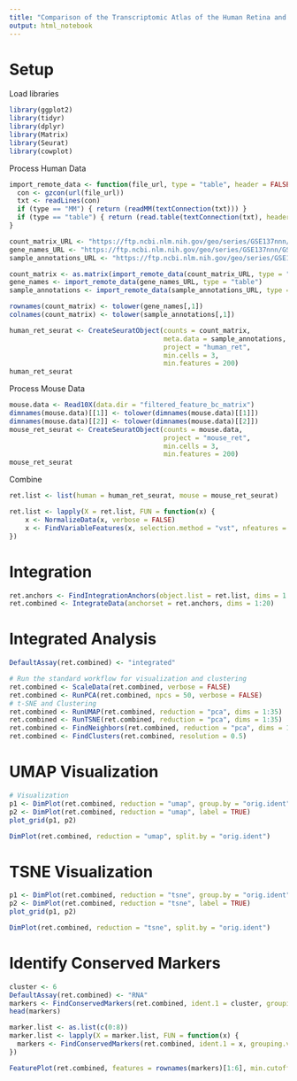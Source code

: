 ```yaml
---
title: "Comparison of the Transcriptomic Atlas of the Human Retina and Mouse Retina"
output: html_notebook
---
```

# Setup
Load libraries
```r
library(ggplot2)
library(tidyr)
library(dplyr)
library(Matrix)
library(Seurat)
library(cowplot)
```
Process Human Data
```r
import_remote_data <- function(file_url, type = "table", header = FALSE) {
  con <- gzcon(url(file_url))
  txt <- readLines(con)
  if (type == "MM") { return (readMM(textConnection(txt))) }
  if (type == "table") { return (read.table(textConnection(txt), header = header)) }
}

count_matrix_URL <- "https://ftp.ncbi.nlm.nih.gov/geo/series/GSE137nnn/GSE137537/suppl/GSE137537_counts.mtx.gz"
gene_names_URL <- "https://ftp.ncbi.nlm.nih.gov/geo/series/GSE137nnn/GSE137537/suppl/GSE137537_gene_names.txt.gz"
sample_annotations_URL <- "https://ftp.ncbi.nlm.nih.gov/geo/series/GSE137nnn/GSE137537/suppl/GSE137537_sample_annotations.tsv.gz"

count_matrix <- as.matrix(import_remote_data(count_matrix_URL, type = "MM"))
gene_names <- import_remote_data(gene_names_URL, type = "table")
sample_annotations <- import_remote_data(sample_annotations_URL, type = "table", header = TRUE)
```
```r
rownames(count_matrix) <- tolower(gene_names[,1])
colnames(count_matrix) <- tolower(sample_annotations[,1])

human_ret_seurat <- CreateSeuratObject(counts = count_matrix, 
                                       meta.data = sample_annotations, 
                                       project = "human_ret", 
                                       min.cells = 3, 
                                       min.features = 200)
human_ret_seurat
```

Process Mouse Data
```r
mouse.data <- Read10X(data.dir = "filtered_feature_bc_matrix")
dimnames(mouse.data)[[1]] <- tolower(dimnames(mouse.data)[[1]])
dimnames(mouse.data)[[2]] <- tolower(dimnames(mouse.data)[[2]])
mouse_ret_seurat <- CreateSeuratObject(counts = mouse.data, 
                                       project = "mouse_ret", 
                                       min.cells = 3, 
                                       min.features = 200)
mouse_ret_seurat
```
Combine
```r
ret.list <- list(human = human_ret_seurat, mouse = mouse_ret_seurat)

ret.list <- lapply(X = ret.list, FUN = function(x) {
    x <- NormalizeData(x, verbose = FALSE)
    x <- FindVariableFeatures(x, selection.method = "vst", nfeatures = 2000, verbose = FALSE)
})
```

# Integration
```r
ret.anchors <- FindIntegrationAnchors(object.list = ret.list, dims = 1:20) # anchor.features = f.names, k.filter = NA
ret.combined <- IntegrateData(anchorset = ret.anchors, dims = 1:20)
```

# Integrated Analysis
```r
DefaultAssay(ret.combined) <- "integrated"

# Run the standard workflow for visualization and clustering
ret.combined <- ScaleData(ret.combined, verbose = FALSE)
ret.combined <- RunPCA(ret.combined, npcs = 50, verbose = FALSE)
# t-SNE and Clustering
ret.combined <- RunUMAP(ret.combined, reduction = "pca", dims = 1:35)
ret.combined <- RunTSNE(ret.combined, reduction = "pca", dims = 1:35)
ret.combined <- FindNeighbors(ret.combined, reduction = "pca", dims = 1:35)
ret.combined <- FindClusters(ret.combined, resolution = 0.5)
```
# UMAP Visualization
```r
# Visualization
p1 <- DimPlot(ret.combined, reduction = "umap", group.by = "orig.ident")
p2 <- DimPlot(ret.combined, reduction = "umap", label = TRUE)
plot_grid(p1, p2)
```
```r
DimPlot(ret.combined, reduction = "umap", split.by = "orig.ident")
```

# TSNE Visualization
```r
p1 <- DimPlot(ret.combined, reduction = "tsne", group.by = "orig.ident")
p2 <- DimPlot(ret.combined, reduction = "tsne", label = TRUE)
plot_grid(p1, p2)
```
```r
DimPlot(ret.combined, reduction = "tsne", split.by = "orig.ident")
```
# Identify Conserved Markers
```r
cluster <- 6
DefaultAssay(ret.combined) <- "RNA"
markers <- FindConservedMarkers(ret.combined, ident.1 = cluster, grouping.var = "orig.ident", verbose = FALSE)
head(markers)
```
```r
marker.list <- as.list(c(0:8))
marker.list <- lapply(X = marker.list, FUN = function(x) {
  markers <- FindConservedMarkers(ret.combined, ident.1 = x, grouping.var = "orig.ident", verbose)
})
```

```r
FeaturePlot(ret.combined, features = rownames(markers)[1:6], min.cutoff = "q9")
```

